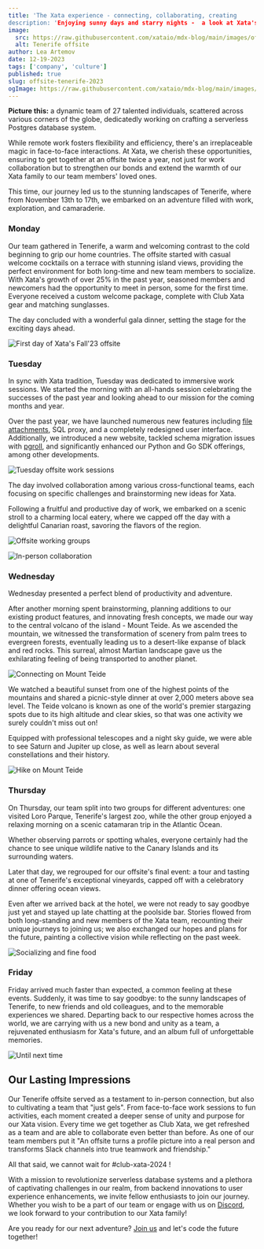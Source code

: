 ```yaml
---
title: 'The Xata experience - connecting, collaborating, creating
description: 'Enjoying sunny days and starry nights -  a look at Xata's Fall 2023 offsite, a time of work and plenty of fun.'
image:
  src: https://raw.githubusercontent.com/xataio/mdx-blog/main/images/offsite-tenerife-2023.png
  alt: Tenerife offsite
author: Lea Artemov
date: 12-19-2023
tags: ['company', 'culture']
published: true
slug: offsite-tenerife-2023
ogImage: https://raw.githubusercontent.com/xataio/mdx-blog/main/images/offsite-tenerife-2023.png
---
```


**Picture this:** a dynamic team of 27 talented individuals, scattered across various corners of the globe, dedicatedly working on crafting a serverless Postgres database system.

While remote work fosters flexibility and efficiency, there's an irreplaceable magic in face-to-face interactions. At Xata, we cherish these opportunities, ensuring to get together at an offsite twice a year, not just for work collaboration but to strengthen our bonds and extend the warmth of our Xata family to our team members' loved ones.

This time, our journey led us to the stunning landscapes of Tenerife, where from November 13th to 17th, we embarked on an adventure filled with work, exploration, and camaraderie.

### Monday

Our team gathered in Tenerife, a warm and welcoming contrast to the cold beginning to grip our home countries. The offsite started with casual welcome cocktails on a terrace with stunning island views, providing the perfect environment for both long-time and new team members to socialize. With Xata's growth of over 25% in the past year, seasoned members and newcomers had the opportunity to meet in person, some for the first time. Everyone received a custom welcome package, complete with Club Xata gear and matching sunglasses.

The day concluded with a wonderful gala dinner, setting the stage for the exciting days ahead.

![First day of Xata's Fall'23 offsite](/images/tenerife-2023/tene-monday-2023.jpeg)

### Tuesday

In sync with Xata tradition, Tuesday was dedicated to immersive work sessions. We started the morning with an all-hands session celebrating the successes of the past year and looking ahead to our mission for the coming months and year.

Over the past year, we have launched numerous new features including [file attachments](https://xata.io/docs/concepts/file-attachments), SQL proxy, and a completely redesigned user interface. Additionally, we introduced a new website, tackled schema migration issues with [pgroll](https://xata.io/blog/pgroll-schema-migrations-postgres), and significantly enhanced our Python and Go SDK offerings, among other developments.

![Tuesday offsite work sessions](/images/tenerife-2023/tene-tuesday-2023.jpeg)

The day involved collaboration among various cross-functional teams, each focusing on specific challenges and brainstorming new ideas for Xata.

Following a fruitful and productive day of work, we embarked on a scenic stroll to a charming local eatery, where we capped off the day with a delightful Canarian roast, savoring the flavors of the region.

![Offsite working groups](/images/tenerife-2023/tene-working2-2023.jpeg)

![In-person collaboration](/images/tenerife-2023/tene-working-2023.jpeg)

### Wednesday

Wednesday presented a perfect blend of productivity and adventure.

After another morning spent brainstorming, planning additions to our existing product features, and innovating fresh concepts, we made our way to the central volcano of the island - Mount Teide. As we ascended the mountain, we witnessed the transformation of scenery from palm trees to evergreen forests, eventually leading us to a desert-like expanse of black and red rocks. This surreal, almost Martian landscape gave us the exhilarating feeling of being transported to another planet.

![Connecting on Mount Teide](/images/tenerife-2023/tene-wednesday-2023.jpeg)

We watched a beautiful sunset from one of the highest points of the mountains and shared a picnic-style dinner at over 2,000 meters above sea level. The Teide volcano is known as one of the world's premier stargazing spots due to its high altitude and clear skies, so that was one activity we surely couldn't miss out on!

Equipped with professional telescopes and a night sky guide, we were able to see Saturn and Jupiter up close, as well as learn about several constellations and their history.

![Hike on Mount Teide](/images/tenerife-2023/tene-hike-2023.jpeg)

### Thursday

On Thursday, our team split into two groups for different adventures: one visited Loro Parque, Tenerife's largest zoo, while the other group enjoyed a relaxing morning on a scenic catamaran trip in the Atlantic Ocean.

Whether observing parrots or spotting whales, everyone certainly had the chance to see unique wildlife native to the Canary Islands and its surrounding waters.

Later that day, we regrouped for our offsite's final event: a tour and tasting at one of Tenerife's exceptional vineyards, capped off with a celebratory dinner offering ocean views.

Even after we arrived back at the hotel, we were not ready to say goodbye just yet and stayed up late chatting at the poolside bar. Stories flowed from both long-standing and new members of the Xata team, recounting their unique journeys to joining us; we also exchanged our hopes and plans for the future, painting a collective vision while reflecting on the past week.

![Socializing and fine food](/images/tenerife-2023/tene-thursday-2023.jpeg)

### Friday

Friday arrived much faster than expected, a common feeling at these events. Suddenly, it was time to say goodbye: to the sunny landscapes of Tenerife, to new friends and old colleagues, and to the memorable experiences we shared. Departing back to our respective homes across the world, we are carrying with us a new bond and unity as a team, a rejuvenated enthusiasm for Xata's future, and an album full of unforgettable memories.

![Until next time](/images/tenerife-2023/tene-bye-2023.jpeg)

## Our Lasting Impressions

Our Tenerife offsite served as a testament to in-person connection, but also to cultivating a team that "just gels". From face-to-face work sessions to fun activities, each moment created a deeper sense of unity and purpose for our Xata vision. Every time we get together as Club Xata, we get refreshed as a team and are able to collaborate even better than before. As one of our team members put it "An offsite turns a profile picture into a real person and transforms Slack channels into true teamwork and friendship."

All that said, we cannot wait for #club-xata-2024 !

With a mission to revolutionize serverless database systems and a plethora of captivating challenges in our realm, from backend innovations to user experience enhancements, we invite fellow enthusiasts to join our journey. Whether you wish to be a part of our team or engage with us on [Discord](https://discord.com/invite/kvAcQKh7vm), we look forward to your contribution to our Xata family!

Are you ready for our next adventure? [Join us](https://xata.io/careers/3425066) and let's code the future together!
